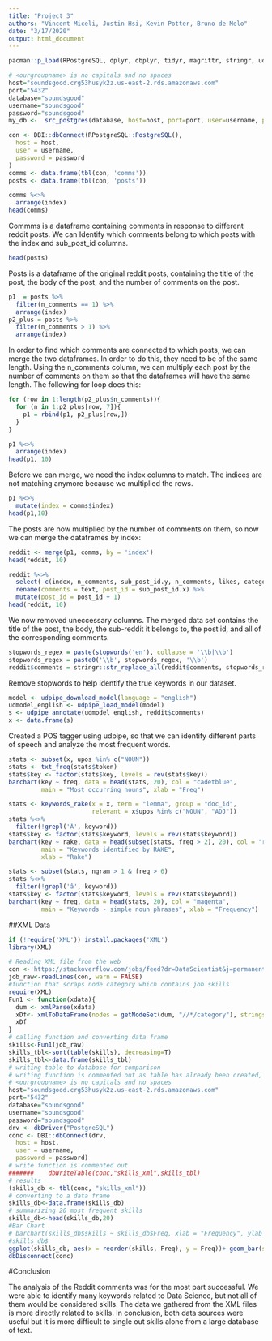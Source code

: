 ```yaml
---
title: "Project 3"
authors: "Vincent Miceli, Justin Hsi, Kevin Potter, Bruno de Melo"
date: "3/17/2020"
output: html_document
---
```


```r
pacman::p_load(RPostgreSQL, dplyr, dbplyr, tidyr, magrittr, stringr, udpipe, tm, lattice, tidytext, ggplot2)
```

```r
# <ourgroupname> is no capitals and no spaces
host="soundsgood.crg53husyk2z.us-east-2.rds.amazonaws.com"
port="5432"
database="soundsgood"
username="soundsgood"
password="soundsgood"
my_db <-  src_postgres(database, host=host, port=port, user=username, password=password)
```

```r
con <- DBI::dbConnect(RPostgreSQL::PostgreSQL(),
  host = host,
  user = username,
  password = password
)
comms <- data.frame(tbl(con, 'comms'))
posts <- data.frame(tbl(con, 'posts'))
```

```r
comms %<>%
  arrange(index)
head(comms)
```

Commms is a dataframe containing comments in response to different reddit posts.  We can Identify which comments belong to which posts with the index and sub_post_id columns.

```r
head(posts)
```

Posts is a dataframe of the original reddit posts, containing the title of the post, the body of the post, and the number of comments on the post.

```r
p1  = posts %>%
  filter(n_comments == 1) %>%
  arrange(index)
p2_plus = posts %>%
  filter(n_comments > 1) %>%
  arrange(index)
```

In order to find which comments are connected to which posts, we can merge the two dataframes.  In order to do this, they need to be of the same length.  Using the n_comments column, we can multiply each post by the number of comments on them so that the dataframes will have the same length.  The following for loop does this:

```r
for (row in 1:length(p2_plus$n_comments)){
  for (n in 1:p2_plus[row, 7]){
    p1 = rbind(p1, p2_plus[row,])
  }
}
```

```r
p1 %<>%
  arrange(index)
head(p1, 10)
```

Before we can merge, we need the index columns to match.  The indices are not matching anymore because we multiplied the rows.

```r
p1 %<>%
  mutate(index = comms$index)
head(p1,10)
```

The posts are now multiplied by the number of comments on them, so now we can merge the dataframes by index:

```r
reddit <- merge(p1, comms, by = 'index')
head(reddit, 10)
```

```r
reddit %<>%
  select(-c(index, n_comments, sub_post_id.y, n_comments, likes, category)) %>%
  rename(comments = text, post_id = sub_post_id.x) %>%
  mutate(post_id = post_id + 1)
head(reddit, 10)
```
We now removed uneccessary columns.  The merged data set contains the title of the post, the body, the sub-reddit it belongs to, the post id, and all of the corresponding comments.

```r
stopwords_regex = paste(stopwords('en'), collapse = '\\b|\\b')
stopwords_regex = paste0('\\b', stopwords_regex, '\\b')
reddit$comments = stringr::str_replace_all(reddit$comments, stopwords_regex, '')
```
Remove stopwords to help identify the true keywords in our dataset.

```r
model <- udpipe_download_model(language = "english")
udmodel_english <- udpipe_load_model(model)
s <- udpipe_annotate(udmodel_english, reddit$comments)
x <- data.frame(s)
```

Created a POS tagger using udpipe, so that we can identify different parts of speech and analyze the most frequent words.

```r
stats <- subset(x, upos %in% c("NOUN")) 
stats <- txt_freq(stats$token)
stats$key <- factor(stats$key, levels = rev(stats$key))
barchart(key ~ freq, data = head(stats, 20), col = "cadetblue", 
         main = "Most occurring nouns", xlab = "Freq")
```

```r
stats <- keywords_rake(x = x, term = "lemma", group = "doc_id", 
                       relevant = x$upos %in% c("NOUN", "ADJ"))
stats %<>%
  filter(!grepl('Â', keyword)) 
stats$key <- factor(stats$keyword, levels = rev(stats$keyword))
barchart(key ~ rake, data = head(subset(stats, freq > 2), 20), col = "red", 
         main = "Keywords identified by RAKE", 
         xlab = "Rake")
```

```r
stats <- subset(stats, ngram > 1 & freq > 6)
stats %<>%
  filter(!grepl('â', keyword))
stats$key <- factor(stats$keyword, levels = rev(stats$keyword))
barchart(key ~ freq, data = head(stats, 20), col = "magenta", 
         main = "Keywords - simple noun phrases", xlab = "Frequency")
```

##XML Data

```r
if (!require('XML')) install.packages('XML')
library(XML)
```

```r
# Reading XML file from the web
con <-'https://stackoverflow.com/jobs/feed?dr=DataScientist&j=permanent%2ccontract'
job_raw<-readLines(con, warn = FALSE)
#function that scraps node category which contains job skills
require(XML)
Fun1 <- function(xdata){
  dum <- xmlParse(xdata)
  xDf<- xmlToDataFrame(nodes = getNodeSet(dum, "//*/category"), stringsAsFactors = FALSE)
  xDf
}
# calling function and converting data frame
skills<-Fun1(job_raw)
skills_tbl<-sort(table(skills), decreasing=T)
skills_tbl<-data.frame(skills_tbl)
# writing table to database for comparison
# writing function is commented out as table has already been created, results are showed
# <ourgroupname> is no capitals and no spaces
host="soundsgood.crg53husyk2z.us-east-2.rds.amazonaws.com"
port="5432"
database="soundsgood"
username="soundsgood"
password="soundsgood"
drv <- dbDriver("PostgreSQL")
conc <- DBI::dbConnect(drv, 
  host = host,
  user = username,
  password = password)
# write function is commented out
#######    dbWriteTable(conc,"skills_xml",skills_tbl)
# results
(skills_db <- tbl(conc, "skills_xml"))
# converting to a data frame
skills_db<-data.frame(skills_db)
# summarizing 20 most frequent skills
skills_db<-head(skills_db,20)
#Bar Chart
# barchart(skills_db$skills ~ skills_db$Freq, xlab = "Frequency", ylab = "Skills", main=" 15 Most Frequent Skills Required")
#skills_db$
ggplot(skills_db, aes(x = reorder(skills, Freq), y = Freq))+ geom_bar(stat = 'identity', color="blue", fill = 'white') + coord_flip() + labs(y="Frequency Mentioned", x="Skill")
dbDisconnect(conc)
```

#Conclusion 

The analysis of the Reddit comments was for the most part successful.  We were able to identify many keywords related to Data Science, but not all of them would be considered skills.  The data we gathered from the XML files is more directly related to skills.  In conclusion, both data sources were useful but it is more difficult to single out skills alone from a large database of text.

